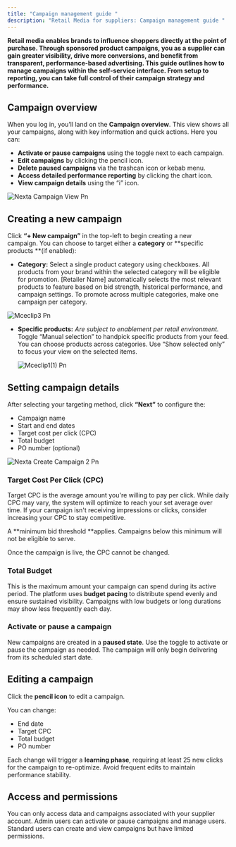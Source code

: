 ```yaml
---
title: "Campaign management guide "
description: "Retail Media for suppliers: Campaign management guide "
---
```


**Retail media enables brands to influence shoppers directly at the point of purchase. Through sponsored product campaigns, you as a supplier can gain greater visibility, drive more conversions, and benefit from transparent, performance-based advertising. This guide outlines how to manage campaigns within the self-service interface. From setup to reporting, you can take full control of their campaign strategy and performance.**

## Campaign overview

When you log in, you’ll land on the **Campaign overview**. This view shows all your campaigns, along with key information and quick actions. Here you can: 

- **Activate or pause campaigns** using the toggle next to each campaign. 
- **Edit campaigns** by clicking the pencil icon. 
- **Delete paused campaigns** via the trashcan icon or kebab menu. 
- **Access detailed performance reporting** by clicking the chart icon. 
- **View campaign details** using the “i” icon.

![Nexta Campaign View Pn](/images/nexta_campaign_view.png)

## Creating a new campaign 

Click **“+ New campaign”** in the top-left  to begin creating a new campaign. You can choose to target either a **category** or \*\*specific products \*\*(if enabled): 

- **Category:** Select a single product category using checkboxes. All products from your brand within the selected category will be eligible for promotion. [Retailer Name] automatically selects the most relevant products to feature based on bid strength, historical performance, and campaign settings. To promote across multiple categories, make one campaign per category.

![Mceclip3 Pn](/images/mceclip3.png)

- **Specific products:** _Are subject to enablement per retail environment._ Toggle “Manual selection” to handpick specific products from your feed. You can choose products across categories. Use “Show selected only” to focus your view on the selected items.

  ![Mceclip1(1) Pn](/images/mceclip1\(1\).png)

## Setting campaign details

After selecting your targeting method, click **“Next”** to configure the: 

- Campaign name 
- Start and end dates 
- Target cost per click (CPC) 
- Total budget 
- PO number (optional) 

![Nexta Create Campaign 2 Pn](/images/nexta_create_campaign_2.png)

### **Target Cost Per Click (CPC)** 

Target CPC is the average amount you're willing to pay per click. While daily CPC may vary, the system will optimize to reach your set average over time. If your campaign isn't receiving impressions or clicks, consider increasing your CPC to stay competitive. 

A \*\*minimum bid threshold \*\*applies. Campaigns below this minimum will not be eligible to serve. 

<Note>
  Once the campaign is live, the CPC cannot be changed. 
</Note>

### **Total Budget** 

This is the maximum amount your campaign can spend during its active period. The platform uses **budget pacing** to distribute spend evenly and ensure sustained visibility. Campaigns with low budgets or long durations may show less frequently each day. 

### **Activate or pause a campaign** 

New campaigns are created in a **paused state**. Use the toggle to activate or pause the campaign as needed. The campaign will only begin delivering from its scheduled start date. 

## Editing a campaign 

Click the **pencil icon** to edit a campaign. 

You can change: 

- End date 
- Target CPC 
- Total budget 
- PO number 

Each change will trigger a **learning phase**, requiring at least 25 new clicks for the campaign to re-optimize. Avoid frequent edits to maintain performance stability. 

## Access and permissions 

You can only access data and campaigns associated with your supplier account. Admin users can activate or pause campaigns and manage users. Standard users can create and view campaigns but have limited permissions. 